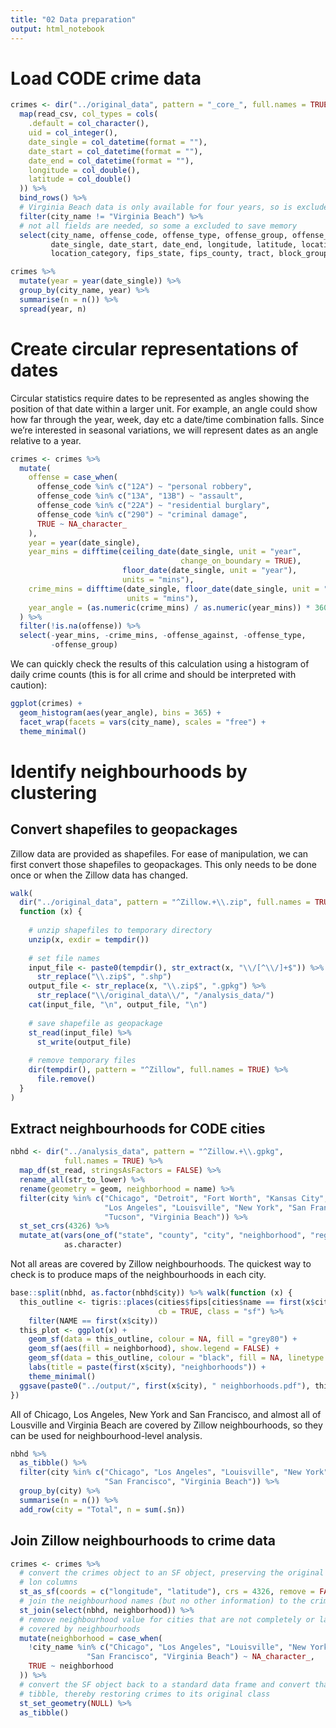 ```yaml
---
title: "02 Data preparation"
output: html_notebook
---
```



# Load CODE crime data

```r
crimes <- dir("../original_data", pattern = "_core_", full.names = TRUE) %>% 
  map(read_csv, col_types = cols(
    .default = col_character(),
    uid = col_integer(),
    date_single = col_datetime(format = ""),
    date_start = col_datetime(format = ""),
    date_end = col_datetime(format = ""),
    longitude = col_double(),
    latitude = col_double()
  )) %>% 
  bind_rows() %>% 
  # Virginia Beach data is only available for four years, so is excluded
  filter(city_name != "Virginia Beach") %>% 
  # not all fields are needed, so some a excluded to save memory
  select(city_name, offense_code, offense_type, offense_group, offense_against, 
         date_single, date_start, date_end, longitude, latitude, location_type, 
         location_category, fips_state, fips_county, tract, block_group, block)

crimes %>% 
  mutate(year = year(date_single)) %>% 
  group_by(city_name, year) %>% 
  summarise(n = n()) %>% 
  spread(year, n)
```


# Create circular representations of dates

Circular statistics require dates to be represented as angles showing the 
position of that date within a larger unit. For example, an angle could show
how far through the year, week, day etc a date/time combination falls. Since
we're interested in seasonal variations, we will represent dates as an angle
relative to a year.

```r
crimes <- crimes %>% 
  mutate(
    offense = case_when(
      offense_code %in% c("12A") ~ "personal robbery",
      offense_code %in% c("13A", "13B") ~ "assault",
      offense_code %in% c("22A") ~ "residential burglary",
      offense_code %in% c("290") ~ "criminal damage",
      TRUE ~ NA_character_
    ),
    year = year(date_single),
    year_mins = difftime(ceiling_date(date_single, unit = "year", 
                                      change_on_boundary = TRUE), 
                         floor_date(date_single, unit = "year"), 
                         units = "mins"),
    crime_mins = difftime(date_single, floor_date(date_single, unit = "year"), 
                          units = "mins"),
    year_angle = (as.numeric(crime_mins) / as.numeric(year_mins)) * 360
  ) %>% 
  filter(!is.na(offense)) %>% 
  select(-year_mins, -crime_mins, -offense_against, -offense_type, 
         -offense_group)
```

We can quickly check the results of this calculation using a histogram of
daily crime counts (this is for all crime and should be interpreted with 
caution):

```r
ggplot(crimes) + 
  geom_histogram(aes(year_angle), bins = 365) + 
  facet_wrap(facets = vars(city_name), scales = "free") +
  theme_minimal()
```


# Identify neighbourhoods by clustering

## Convert shapefiles to geopackages

Zillow data are provided as shapefiles. For ease of manipulation, we can first
convert those shapefiles to geopackages. This only needs to be done once or when
the Zillow data has changed.

```r
walk(
  dir("../original_data", pattern = "^Zillow.+\\.zip", full.names = TRUE), 
  function (x) {
    
    # unzip shapefiles to temporary directory
    unzip(x, exdir = tempdir())
    
    # set file names
    input_file <- paste0(tempdir(), str_extract(x, "\\/[^\\/]+$")) %>% 
      str_replace("\\.zip$", ".shp")
    output_file <- str_replace(x, "\\.zip$", ".gpkg") %>% 
      str_replace("\\/original_data\\/", "/analysis_data/")
    cat(input_file, "\n", output_file, "\n")
    
    # save shapefile as geopackage
    st_read(input_file) %>%
      st_write(output_file)
    
    # remove temporary files
    dir(tempdir(), pattern = "^Zillow", full.names = TRUE) %>% 
      file.remove()
  }
)
```


## Extract neighbourhoods for CODE cities

```r
nbhd <- dir("../analysis_data", pattern = "^Zillow.+\\.gpkg", 
            full.names = TRUE) %>% 
  map_df(st_read, stringsAsFactors = FALSE) %>% 
  rename_all(str_to_lower) %>%
  rename(geometry = geom, neighborhood = name) %>%
  filter(city %in% c("Chicago", "Detroit", "Fort Worth", "Kansas City",
                     "Los Angeles", "Louisville", "New York", "San Francisco",
                     "Tucson", "Virginia Beach")) %>%
  st_set_crs(4326) %>% 
  mutate_at(vars(one_of("state", "county", "city", "neighborhood", "regionid")), 
            as.character)
```

Not all areas are covered by Zillow neighbourhoods. The quickest way to check is
to produce maps of the neighbourhoods in each city.

```r
base::split(nbhd, as.factor(nbhd$city)) %>% walk(function (x) {
  this_outline <- tigris::places(cities$fips[cities$name == first(x$city)], 
                                 cb = TRUE, class = "sf") %>% 
    filter(NAME == first(x$city))
  this_plot <- ggplot(x) + 
    geom_sf(data = this_outline, colour = NA, fill = "grey80") +
    geom_sf(aes(fill = neighborhood), show.legend = FALSE) +
    geom_sf(data = this_outline, colour = "black", fill = NA, linetype = 3) +
    labs(title = paste(first(x$city), "neighborhoods")) +
    theme_minimal()
  ggsave(paste0("../output/", first(x$city), " neighborhoods.pdf"), this_plot)
})
```

All of Chicago, Los Angeles, New York and San Francisco, and almost all of 
Lousville and Virginia Beach are covered by Zillow neighbourhoods, so they can
be used for neighbourhood-level analysis.

```r
nbhd %>% 
  as_tibble() %>% 
  filter(city %in% c("Chicago", "Los Angeles", "Louisville", "New York",
                     "San Francisco", "Virginia Beach")) %>% 
  group_by(city) %>% 
  summarise(n = n()) %>%
  add_row(city = "Total", n = sum(.$n))
```


## Join Zillow neighbourhoods to crime data

```r
crimes <- crimes %>% 
  # convert the crimes object to an SF object, preserving the original lat and 
  # lon columns
  st_as_sf(coords = c("longitude", "latitude"), crs = 4326, remove = FALSE) %>% 
  # join the neighbourhood names (but no other information) to the crimes
  st_join(select(nbhd, neighborhood)) %>% 
  # remove neighbourhood value for cities that are not completely or largely
  # covered by neighbourhoods
  mutate(neighborhood = case_when(
    !city_name %in% c("Chicago", "Los Angeles", "Louisville", "New York",
                 "San Francisco", "Virginia Beach") ~ NA_character_,
    TRUE ~ neighborhood
  )) %>% 
  # convert the SF object back to a standard data frame and convert that to a
  # tibble, thereby restoring crimes to its original class
  st_set_geometry(NULL) %>% 
  as_tibble()
```

